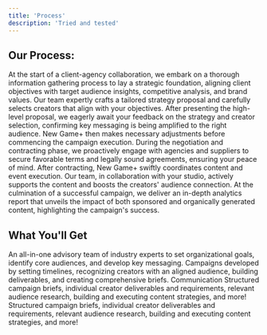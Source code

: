 ```yaml
---
title: 'Process'
description: 'Tried and tested'
---
```

## Our Process:
<AccordionGroup>
  <Accordion title="Gather Information">
  At the start of a client-agency collaboration, we embark on a thorough information gathering process to lay a strategic foundation, aligning client objectives with target audience insights, competitive analysis, and brand values.
  </Accordion>
  <Accordion title="Strategy Development">
  Our team expertly crafts a tailored strategy proposal and carefully selects creators that align with your objectives.
  </Accordion>
  <Accordion title="Feedback + Detailing">
  After presenting the high-level proposal, we eagerly await your feedback on the strategy and creator selection, confirming key messaging is being amplified to the right audience. New Game+ then makes necessary adjustments before commencing the campaign execution.
  </Accordion>
  <Accordion title="Negotiating + Contracting">
  During the negotiation and contracting phase, we proactively engage with agencies and suppliers to secure favorable terms and legally sound agreements, ensuring your peace of mind.
  </Accordion>
  <Accordion title="Campaign Execution">
  After contracting, New Game+ swiftly coordinates content and event execution. Our team, in collaboration with your studio, actively supports the content and boosts the creators' audience connection.
  </Accordion>
  <Accordion title="Analytics Reporting">
  At the culmination of a successful campaign, we deliver an in-depth analytics report that unveils the impact of both sponsored and organically generated content, highlighting the campaign's success.
  </Accordion>
</AccordionGroup>

## What You'll Get
<AccordionGroup>
  <Accordion title="Content Strategy Advising">
  An all-in-one advisory team of industry experts to set organizational goals, identify core audiences, and develop key messaging.
  </Accordion>
  <Accordion title="Campaign Development">
  Campaigns developed by setting timelines, recognizing creators with an aligned audience, building deliverables, and creating comprehensive briefs.
  </Accordion>
  <Accordion title="Communication">
  Communication 
  </Accordion>
  <Accordion title="Organization">
  Structured campaign briefs, individual creator deliverables and requirements, relevant audience research, building and executing content strategies, and more!
  </Accordion>
  <Accordion title="Execution">
  Structured campaign briefs, individual creator deliverables and requirements, relevant audience research, building and executing content strategies, and more!
  </Accordion>
</AccordionGroup>